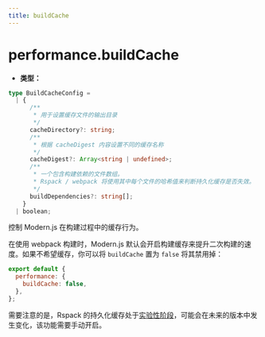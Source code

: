 ```yaml
---
title: buildCache
---
```


# performance.buildCache

- **类型：**

```ts
type BuildCacheConfig =
  | {
      /**
       * 用于设置缓存文件的输出目录
       */
      cacheDirectory?: string;
      /**
       * 根据 cacheDigest 内容设置不同的缓存名称
       */
      cacheDigest?: Array<string | undefined>;
      /**
       * 一个包含构建依赖的文件数组。
       * Rspack / webpack 将使用其中每个文件的哈希值来判断持久化缓存是否失效。
       */
      buildDependencies?: string[];
    }
  | boolean;
```

控制 Modern.js 在构建过程中的缓存行为。

在使用 webpack 构建时，Modern.js 默认会开启构建缓存来提升二次构建的速度。如果不希望缓存，你可以将 `buildCache` 置为 `false` 将其禁用掉：

```js
export default {
  performance: {
    buildCache: false,
  },
};
```

需要注意的是，Rspack 的持久化缓存处于[实验性阶段](https://rspack.rs/zh/config/experiments#experimentscache)，可能会在未来的版本中发生变化，该功能需要手动开启。


<RsbuildConfig configName="performance.buildCache" />
